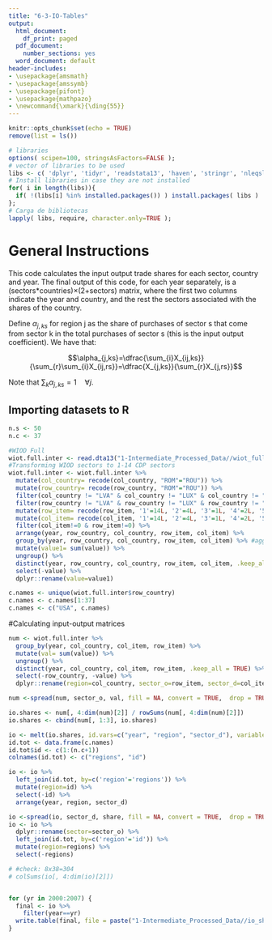 ```yaml
---
title: "6-3-IO-Tables"
output:
  html_document:
    df_print: paged
  pdf_document:
    number_sections: yes
  word_document: default
header-includes:
- \usepackage{amsmath}
- \usepackage{amssymb}
- \usepackage{pifont}
- \usepackage{mathpazo}
- \newcommand{\xmark}{\ding{55}}
---
```



```r
knitr::opts_chunk$set(echo = TRUE)
remove(list = ls())
```

```r
# libraries
options( scipen=100, stringsAsFactors=FALSE );
# vector of libraries to be used
libs <- c( 'dplyr', 'tidyr', 'readstata13', 'haven', 'stringr', 'nleqslv', 'gdata', 'Statamarkdown', 'readxl', 'foreign', 'reshape2');
# Install libraries in case they are not installed
for( i in length(libs)){ 
  if( !(libs[i] %in% installed.packages()) ) install.packages( libs ) 
};
# Carga de bibliotecas
lapply( libs, require, character.only=TRUE );
```

# General Instructions

This code calculates the input output trade shares for each sector, country and year. The final output of this code, for each year separately, is a (sectors*countries)$\times$(2+sectors) matrix, where the first two columns indicate the year and country, and the rest the sectors associated with the shares of the country.    

Define $\alpha_{j,ks}$ for region j as the share of purchases of sector s that come from sector k in the total purchases of sector s (this is the input output coefficient). We have that:

$$\alpha_{j,ks}=\dfrac{\sum_{i}X_{ij,ks}}{\sum_{r}\sum_{i}X_{ij,rs}}=\dfrac{X_{j,ks}}{\sum_{r}X_{j,rs}}$$

Note that $\sum_{k}\alpha_{j,ks}=1\quad\forall j$. 

## Importing datasets to R
```r
n.s <- 50
n.c <- 37

#WIOD Full
wiot.full.inter <- read.dta13("1-Intermediate_Processed_Data//wiot_full.dta")
#Transforming WIOD sectors to 1-14 CDP sectors
wiot.full.inter <- wiot.full.inter %>%
  mutate(col_country= recode(col_country, "ROM"="ROU")) %>%
  mutate(row_country= recode(row_country, "ROM"="ROU")) %>%
  filter(col_country != "LVA" & col_country != "LUX" & col_country != "MLT") %>%
  filter(row_country != "LVA" & row_country != "LUX" & row_country != "MLT") %>%
  mutate(row_item= recode(row_item, '1'=14L, '2'=4L, '3'=1L, '4'=2L, '5'=2L, '6'=3L, '7'=3L, '8'=4L, '9'=5L, '10'=6L, '11'=7L, '12'=8L, '13'=9L, '14'=10L, '15'=11L, '16'=12L, '17'=0L, '18'=13L, '19'=13L, '20'=13L, '21'=13L, '22'=13L, '23'=13L, '24'=13L, '25'=13L, '26'=13L, '27'=13L, '28'=13L, '29'=13L, '30'=13L, '31'=0L, '32'=13L, '33'=13L, '34'=13L, '35'=0L, '36'=0L, '37'=0L, '38'=0L, '39'=0L, '40'=0L, '41'=0L, '42'=0L )) %>%
  mutate(col_item= recode(col_item, '1'=14L, '2'=4L, '3'=1L, '4'=2L, '5'=2L, '6'=3L, '7'=3L, '8'=4L, '9'=5L, '10'=6L, '11'=7L, '12'=8L, '13'=9L, '14'=10L, '15'=11L, '16'=12L, '17'=0L, '18'=13L, '19'=13L, '20'=13L, '21'=13L, '22'=13L, '23'=13L, '24'=13L, '25'=13L, '26'=13L, '27'=13L, '28'=13L, '29'=13L, '30'=13L, '31'=0L, '32'=13L, '33'=13L, '34'=13L, '35'=0L, '36'=0L, '37'=0L, '38'=0L, '39'=0L, '40'=0L, '41'=0L, '42'=0L )) %>%
  filter(col_item!=0 & row_item!=0) %>%
  arrange(year, row_country, col_country, row_item, col_item) %>%
  group_by(year, row_country, col_country, row_item, col_item) %>% #aggregating repeated r-c sequence
  mutate(value1= sum(value)) %>%
  ungroup() %>%
  distinct(year, row_country, col_country, row_item, col_item, .keep_all = TRUE) %>%
  select(-value) %>%
  dplyr::rename(value=value1)

c.names <- unique(wiot.full.inter$row_country)
c.names <- c.names[1:37]
c.names <- c("USA", c.names)

```

#Calculating input-output matrices
```r
num <- wiot.full.inter %>%
  group_by(year, col_country, col_item, row_item) %>%
  mutate(val= sum(value)) %>%
  ungroup() %>%
  distinct(year, col_country, col_item, row_item, .keep_all = TRUE) %>%
  select(-row_country, -value) %>%
  dplyr::rename(region=col_country, sector_o=row_item, sector_d=col_item)

num <-spread(num, sector_o, val, fill = NA, convert = TRUE,  drop = TRUE, sep = NULL)

io.shares <- num[, 4:dim(num)[2]] / rowSums(num[, 4:dim(num)[2]])
io.shares <- cbind(num[, 1:3], io.shares)

io <- melt(io.shares, id.vars=c("year", "region", "sector_d"), variable.name="sector_o", value.name = "share")
id.tot <- data.frame(c.names)
id.tot$id <- c(1:(n.c+1))
colnames(id.tot) <- c("regions", "id")

io <- io %>%
  left_join(id.tot, by=c('region'='regions')) %>%
  mutate(region=id) %>%
  select(-id) %>%
  arrange(year, region, sector_d)

io <-spread(io, sector_d, share, fill = NA, convert = TRUE,  drop = TRUE, sep = NULL)
io <- io %>% 
  dplyr::rename(sector=sector_o) %>%
  left_join(id.tot, by=c('region'='id')) %>%
  mutate(region=regions) %>%
  select(-regions)

# #check: 8x38=304
# colSums(io[, 4:dim(io)[2]])


for (yr in 2000:2007) {
  final <- io %>%
    filter(year==yr)
  write.table(final, file = paste("1-Intermediate_Processed_Data//io_shares", yr, ".csv", sep=""), sep = ",", row.names = FALSE)
}


```

